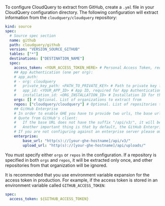 To configure CloudQuery to extract from GitHub, create a `.yml` file in your CloudQuery configuration directory.
The following configuration will extract information from the `cloudquery/cloudquery` repository:

```yaml copy
kind: source
spec:
  # Source spec section
  name: github
  path: cloudquery/github
  version: "VERSION_SOURCE_GITHUB"
  tables: ["*"]
  destinations: ["DESTINATION_NAME"]
  spec:
    access_token: <YOUR_ACCESS_TOKEN_HERE> # Personal Access Token, required if not using App Authentication.
    ## App Authentication (one per org):
    # app_auth:
    # - org: cloudquery
    #   private_key_path: <PATH_TO_PRIVATE_KEY> # Path to private key file
    #   app_id: <YOUR_APP_ID> # App ID, required for App Authentication.
    #   installation_id: <ORG_INSTALLATION_ID> # Installation ID for this org
    orgs: [] # Optional. List of organizations to extract from
    repos: ["cloudquery/cloudquery"] # Optional. List of repositories to extract from
    ## GitHub Enterprise
    # In order to enable GHE you have to provide two urls, the base url of the server and the upload url.
    # Quote from GitHub's client:
    #   If the base URL does not have the suffix "/api/v3/", it will be added automatically. If the upload URL does not have the suffix "/api/uploads", it will be added automatically.
    #   Another important thing is that by default, the GitHub Enterprise URL format should be http(s)://[hostname]/api/v3/ or you will always receive the 406 status code. The upload URL format should be http(s)://[hostname]/api/uploads/"
    # If you are not configuring against an enterprise server please omit the enterprise stanza bellow
    enterprise:
        base_url: "http(s)://[your-ghe-hostname]/api/v3/"
        upload_url: "http(s)://[your-ghe-hostname]/api/uploads/"
```

You must specify either `orgs` or `repos` in the configuration. If a repository is specified in both `orgs` and `repos`, it will be extracted only once, and other repositories from that organization will be ignored.

It is recommended that you use environment variable expansion for the access token in production. For example, if the access token is stored in an environment variable called `GITHUB_ACCESS_TOKEN`:

```yaml copy
spec:
  access_token: ${GITHUB_ACCESS_TOKEN}
```
